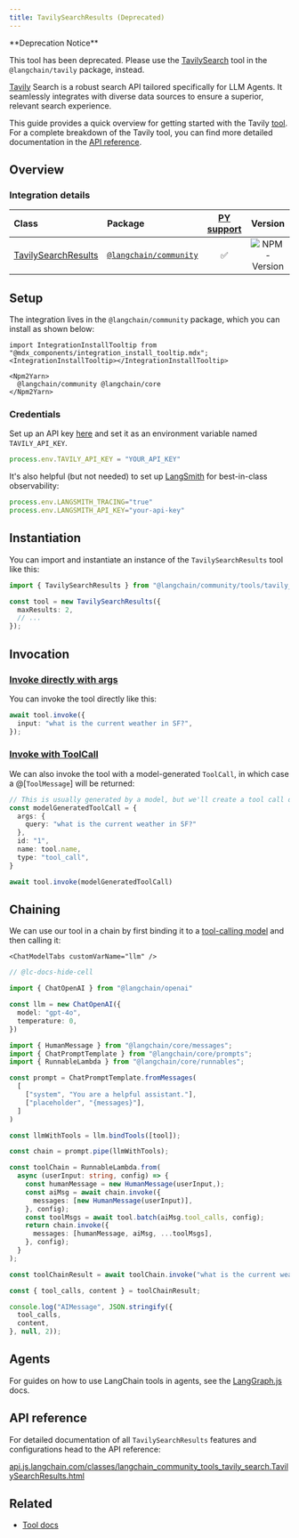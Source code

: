 ```yaml
---
title: TavilySearchResults (Deprecated)
---
```


<Info>
**Deprecation Notice**

This tool has been deprecated. Please use the [TavilySearch](./tavily_search) tool in the `@langchain/tavily` package, instead.

</Info>

[Tavily](https://tavily.com/) Search is a robust search API tailored specifically for LLM Agents. It seamlessly integrates with diverse data sources to ensure a superior, relevant search experience.

This guide provides a quick overview for getting started with the Tavily [tool](/oss/integrations/tools/). For a complete breakdown of the Tavily tool, you can find more detailed documentation in the [API reference](https://v03.api.js.langchain.com/classes/_langchain_community.tools_tavily_search.TavilySearchResults.html).

## Overview

### Integration details

| Class | Package | [PY support](https://python.langchain.com/docs/integrations/tools/tavily_search/) | Version |
| :--- | :--- | :---: | :---: |
| [TavilySearchResults](https://api.js.langchain.com/classes/langchain_community_tools_tavily_search.TavilySearchResults.html) | [`@langchain/community`](https://www.npmjs.com/package/@langchain/community) | ✅ |  ![NPM - Version](https://img.shields.io/npm/v/@langchain/community?style=flat-square&label=%20&) |

## Setup

The integration lives in the `@langchain/community` package, which you can install as shown below:

```{=mdx}
import IntegrationInstallTooltip from "@mdx_components/integration_install_tooltip.mdx";
<IntegrationInstallTooltip></IntegrationInstallTooltip>

<Npm2Yarn>
  @langchain/community @langchain/core
</Npm2Yarn>
```

### Credentials

Set up an API key [here](https://app.tavily.com) and set it as an environment variable named `TAVILY_API_KEY`.

```typescript
process.env.TAVILY_API_KEY = "YOUR_API_KEY"
```

It's also helpful (but not needed) to set up [LangSmith](https://smith.langchain.com/) for best-in-class observability:

```typescript
process.env.LANGSMITH_TRACING="true"
process.env.LANGSMITH_API_KEY="your-api-key"
```

## Instantiation

You can import and instantiate an instance of the `TavilySearchResults` tool like this:

```typescript
import { TavilySearchResults } from "@langchain/community/tools/tavily_search";

const tool = new TavilySearchResults({
  maxResults: 2,
  // ...
});
```

## Invocation

### [Invoke directly with args](/oss/langchain/tools)

You can invoke the tool directly like this:

```typescript
await tool.invoke({
  input: "what is the current weather in SF?",
});
```

### [Invoke with ToolCall](/oss/langchain/tools)

We can also invoke the tool with a model-generated `ToolCall`, in which case a @[`ToolMessage`] will be returned:

```typescript
// This is usually generated by a model, but we'll create a tool call directly for demo purposes.
const modelGeneratedToolCall = {
  args: {
    query: "what is the current weather in SF?"
  },
  id: "1",
  name: tool.name,
  type: "tool_call",
}

await tool.invoke(modelGeneratedToolCall)
```

## Chaining

We can use our tool in a chain by first binding it to a [tool-calling model](/oss/langchain/tools/) and then calling it:

```{=mdx}
<ChatModelTabs customVarName="llm" />
```

```typescript
// @lc-docs-hide-cell

import { ChatOpenAI } from "@langchain/openai"

const llm = new ChatOpenAI({
  model: "gpt-4o",
  temperature: 0,
})
```

```typescript
import { HumanMessage } from "@langchain/core/messages";
import { ChatPromptTemplate } from "@langchain/core/prompts";
import { RunnableLambda } from "@langchain/core/runnables";

const prompt = ChatPromptTemplate.fromMessages(
  [
    ["system", "You are a helpful assistant."],
    ["placeholder", "{messages}"],
  ]
)

const llmWithTools = llm.bindTools([tool]);

const chain = prompt.pipe(llmWithTools);

const toolChain = RunnableLambda.from(
  async (userInput: string, config) => {
    const humanMessage = new HumanMessage(userInput,);
    const aiMsg = await chain.invoke({
      messages: [new HumanMessage(userInput)],
    }, config);
    const toolMsgs = await tool.batch(aiMsg.tool_calls, config);
    return chain.invoke({
      messages: [humanMessage, aiMsg, ...toolMsgs],
    }, config);
  }
);

const toolChainResult = await toolChain.invoke("what is the current weather in sf?");
```

```typescript
const { tool_calls, content } = toolChainResult;

console.log("AIMessage", JSON.stringify({
  tool_calls,
  content,
}, null, 2));
```

## Agents

For guides on how to use LangChain tools in agents, see the [LangGraph.js](https://langchain-ai.github.io/langgraphjs/) docs.

## API reference

For detailed documentation of all `TavilySearchResults` features and configurations head to the API reference:

[api.js.langchain.com/classes/langchain_community_tools_tavily_search.TavilySearchResults.html](https://api.js.langchain.com/classes/langchain_community_tools_tavily_search.TavilySearchResults.html)

## Related

* [Tool docs](/oss/langchain/tools)
